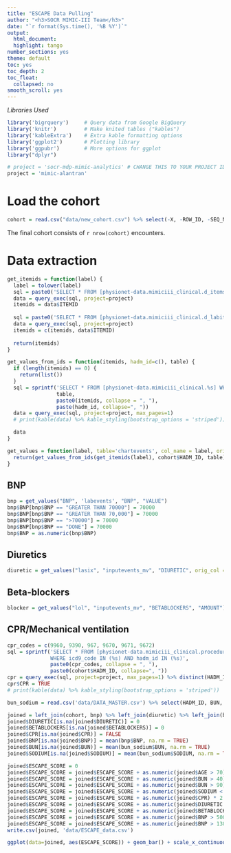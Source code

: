 ```yaml
---
title: "ESCAPE Data Pulling"
author: "<h3>SOCR MIMIC-III Team</h3>"
date: "`r format(Sys.time(), '%B %Y')`"
output:
  html_document:
  highlight: tango
number_sections: yes
theme: default
toc: yes
toc_depth: 2
toc_float:
  collapsed: no
smooth_scroll: yes
---
```

  
*Libraries Used*
```r
library('bigrquery')     # Query data from Google BigQuery
library('knitr')         # Make knited tables ("kables")
library('kableExtra')    # Extra kable formatting options
library('ggplot2')       # Plotting library
library('ggpubr')        # More options for ggplot
library("dplyr")

# project = 'socr-mdp-mimic-analytics' # CHANGE THIS TO YOUR PROJECT ID
project = 'mimic-alantran'
```

# Load the cohort

```r
cohort = read.csv("data/new_cohort.csv") %>% select(-X, -ROW_ID, -SEQ_NUM, -ICD9_CODE, -DEATHTIME, -DISCHTIME.y) %>% rename(DISCHTIME = DISCHTIME.x)
```

The final cohort consists of `r nrow(cohort)` encounters.

# Data extraction

```r

get_itemids = function(label) {
  label = tolower(label)
  sql = paste0('SELECT * FROM [physionet-data.mimiciii_clinical.d_items] WHERE LOWER(label) LIKE "%',label, '%"')
  data = query_exec(sql, project=project)
  itemids = data$ITEMID
  
  sql = paste0('SELECT * FROM [physionet-data.mimiciii_clinical.d_labitems] WHERE LOWER(label) LIKE "%',label, '%"')
  data = query_exec(sql, project=project)
  itemids = c(itemids, data$ITEMID)
  
  return(itemids)
}

get_values_from_ids = function(itemids, hadm_id=c(), table) {
  if (length(itemids) == 0) {
    return(list())
  }
  sql = sprintf('SELECT * FROM [physionet-data.mimiciii_clinical.%s] WHERE itemid IN (%s) AND hadm_id IN (%s)', 
                table,
                paste0(itemids, collapse = ", "), 
                paste(hadm_id, collapse=", "))
  data = query_exec(sql, project=project, max_pages=1)
  # print(kable(data) %>% kable_styling(bootstrap_options = 'striped'))

  data
}

get_values = function(label, table='chartevents', col_name = label, orig_col = "VALUE") {
  return(get_values_from_ids(get_itemids(label), cohort$HADM_ID, table) %>% select(HADM_ID, !!orig_col) %>% rename(!!col_name := !!orig_col)) %>% distinct(HADM_ID, .keep_all = TRUE)
}
```

## BNP

```r
bnp = get_values("BNP", 'labevents', "BNP", "VALUE")
bnp$BNP[bnp$BNP == "GREATER THAN 70000"] = 70000
bnp$BNP[bnp$BNP == "GREATER THAN 70,000"] = 70000
bnp$BNP[bnp$BNP == ">70000"] = 70000
bnp$BNP[bnp$BNP == "DONE"] = 70000
bnp$BNP = as.numeric(bnp$BNP)
```

## Diuretics

```r
diuretic = get_values("lasix", "inputevents_mv", "DIURETIC", orig_col = "AMOUNT")
```

## Beta-blockers

```r
blocker = get_values("lol", "inputevents_mv", "BETABLOCKERS", "AMOUNT")
```

## CPR/Mechanical ventilation

```r
cpr_codes = c(9960, 9390, 967, 9670, 9671, 9672)
sql = sprintf('SELECT * FROM [physionet-data.mimiciii_clinical.procedures_icd] 
              WHERE icd9_code IN (%s) AND hadm_id IN (%s)', 
              paste0(cpr_codes, collapse = ", "), 
              paste0(cohort$HADM_ID, collapse=", "))
cpr = query_exec(sql, project=project, max_pages=1) %>% distinct(HADM_ID)
cpr$CPR = TRUE
# print(kable(data) %>% kable_styling(bootstrap_options = 'striped'))
```
```r
bun_sodium = read.csv('data/DATA_MASTER.csv') %>% select(HADM_ID, BUN, SODIUM)
```


```r
joined = left_join(cohort, bnp) %>% left_join(diuretic) %>% left_join(blocker) %>% left_join(cpr) %>% left_join(bun_sodium)
joined$DIURETIC[is.na(joined$DIURETIC)] = 0
joined$BETABLOCKERS[is.na(joined$BETABLOCKERS)] = 0
joined$CPR[is.na(joined$CPR)] = FALSE
joined$BNP[is.na(joined$BNP)] = mean(bnp$BNP, na.rm = TRUE)
joined$BUN[is.na(joined$BUN)] = mean(bun_sodium$BUN, na.rm = TRUE)
joined$SODIUM[is.na(joined$SODIUM)] = mean(bun_sodium$SODIUM, na.rm = TRUE)
```
```r
joined$ESCAPE_SCORE = 0
joined$ESCAPE_SCORE = joined$ESCAPE_SCORE + as.numeric(joined$AGE > 70)
joined$ESCAPE_SCORE = joined$ESCAPE_SCORE + as.numeric(joined$BUN > 40)
joined$ESCAPE_SCORE = joined$ESCAPE_SCORE + as.numeric(joined$BUN > 90)
joined$ESCAPE_SCORE = joined$ESCAPE_SCORE + as.numeric(joined$SODIUM < 130)
joined$ESCAPE_SCORE = joined$ESCAPE_SCORE + as.numeric(joined$CPR) * 2
joined$ESCAPE_SCORE = joined$ESCAPE_SCORE + as.numeric(joined$DIURETIC > 240)
joined$ESCAPE_SCORE = joined$ESCAPE_SCORE + as.numeric(joined$BETABLOCKERS < 0.0001)
joined$ESCAPE_SCORE = joined$ESCAPE_SCORE + as.numeric(joined$BNP > 500)
joined$ESCAPE_SCORE = joined$ESCAPE_SCORE + as.numeric(joined$BNP > 1300) * 3
write.csv(joined, 'data/ESCAPE_data.csv')
```


```r
ggplot(data=joined, aes(ESCAPE_SCORE)) + geom_bar() + scale_x_continuous(breaks=seq(0, 10, 1))
```





